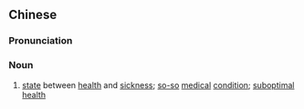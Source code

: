 {{also|亚健康}}
==Chinese==
{{zh-forms|s=亚健康|type=12}}

===Pronunciation===
{{zh-pron
|m=亞jiànkāng
|c=aa3 gin6 hong1
|mn=qz,xm,zz:à-kiān-khong
|cat=n
}}

===Noun===
{{zh-noun}}

# {{lb|zh|medical|pathology}} [[state]] between [[health]] and [[sickness]]; [[so-so]] [[medical]] [[condition]]; [[w:suboptimal health|suboptimal health]]